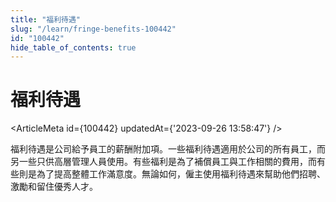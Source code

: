 ```yaml
---
title: "福利待遇"
slug: "/learn/fringe-benefits-100442"
id: "100442"
hide_table_of_contents: true
---
```



# 福利待遇

<ArticleMeta id={100442} updatedAt={'2023-09-26 13:58:47'} />
<div className='border-solid border-b border-t-0 my-4 border-[var(--ifm-color-gray-300)]' />

福利待遇是公司給予員工的薪酬附加項。一些福利待遇適用於公司的所有員工，而另一些只供高層管理人員使用。有些福利是為了補償員工與工作相關的費用，而有些則是為了提高整體工作滿意度。無論如何，僱主使用福利待遇來幫助他們招聘、激勵和留住優秀人才。
